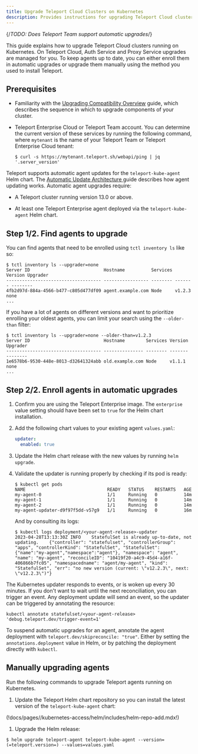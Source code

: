 ```yaml
---
title: Upgrade Teleport Cloud Clusters on Kubernetes
description: Provides instructions for upgrading Teleport Cloud clusters that run on Kubernetes. 
---
```


{/*TODO: Does Teleport Team support automatic upgrades*/}

This guide explains how to upgrade Teleport Cloud clusters running on
Kubernetes. On Teleport Cloud, Auth Service and Proxy Service upgrades are
managed for you. To keep agents up to date, you can either enroll them in
automatic upgrades or upgrade them manually using the method you used to install
Teleport.

## Prerequisites

- Familiarity with the [Upgrading Compatibility Overview](./overview.mdx) guide,
  which describes the sequence in which to upgrade components of your cluster.

- Teleport Enterprise Cloud or Teleport Team account. You can determine the
  current version of these services by running the following command, where
  `mytenant` is the name of your Teleport Team or Teleport Enterprise Cloud
  tenant:

  ```code
  $ curl -s https://mytenant.teleport.sh/webapi/ping | jq '.server_version'
  ```

Teleport supports automatic agent updates for the `teleport-kube-agent` Helm
chart. The [Automatic Update Architecture
](../../architecture/agent-update-management.mdx) guide describes how agent
updating works. Automatic agent upgrades require:

- A Teleport cluster running version 13.0 or above.

- At least one Teleport Enterprise agent deployed via the `teleport-kube-agent`
  Helm chart.

## Step 1/2. Find agents to upgrade

You can find agents that need to be enrolled using `tctl inventory ls` like so:

```code
$ tctl inventory ls --upgrader=none
Server ID                            Hostname          Services Version Upgrader
------------------------------------ ----------------- -------- ------- --------
4fb2d97d-884a-4566-b477-c805d477df09 agent.example.com Node     v1.2.3  none
...
```

If you have a lot of agents on different versions and want to prioritize enrolling
your oldest agents, you can limit your search using the `--older-than` filter:

```code
$ tctl inventory ls --upgrader=none --older-than=v1.2.3
Server ID                            Hostname        Services Version Upgrader
------------------------------------ --------------- -------- ------- --------
1e6578b6-9530-448e-8013-d32641324abb old.example.com Node     v1.1.1  none
...
```

## Step 2/2. Enroll agents in automatic upgrades

1. Confirm you are using the Teleport Enterprise image. The `enterprise` value
   setting should have been set to `true` for the Helm chart installation.

1. Add the following chart values to your existing agent `values.yaml`:

   ```yaml
   updater:
     enabled: true
   ```

1. Update the Helm chart release with the new values by running `helm upgrade`.

1. Validate the updater is running properly by checking if its pod is ready:

   ```code
   $ kubectl get pods
   NAME                               READY   STATUS    RESTARTS   AGE
   my-agent-0                         1/1     Running   0          14m
   my-agent-1                         1/1     Running   0          14m
   my-agent-2                         1/1     Running   0          14m
   my-agent-updater-d9f97f5dd-v57g9   1/1     Running   0          16m
   ```
   
   And by consulting its logs:
   
   ```code
   $ kubectl logs deployment/<your-agent-release>-updater
   2023-04-28T13:13:30Z	INFO	StatefulSet is already up-to-date, not updating.	{"controller": "statefulset", "controllerGroup": "apps", "controllerKind": "StatefulSet", "StatefulSet": {"name":"my-agent","namespace":"agent"}, "namespace": "agent", "name": "my-agent", "reconcileID": "10419f20-a4c9-45d4-a16f-406866b7fc05", "namespacedname": "agent/my-agent", "kind": "StatefulSet", "err": "no new version (current: \"v12.2.3\", next: \"v12.2.3\")"}
   ```
>
The Kubernetes updater responds to events, or is woken up every 30 minutes.
If you don't want to wait until the next reconciliation, you can trigger an
event. Any deployment update will send an event, so the updater can be
triggered by annotating the resource:

```code
kubectl annotate statefulset/<your-agent-release> 'debug.teleport.dev/trigger-event=1'
```

To suspend automatic upgrades for an agent, annotate the agent deployment with
`teleport.dev/skipreconcile: "true"`.  Either by setting the
`annotations.deployment` value in Helm, or by patching the deployment directly
with `kubectl`.

## Manually upgrading agents

Run the following commands to upgrade Teleport agents running on Kubernetes.

1. Update the Teleport Helm chart repository so you can install the latest
   version of the `teleport-kube-agent` chart:

  (!docs/pages//kubernetes-access/helm/includes/helm-repo-add.mdx!)

1. Upgrade the Helm release:

  ```code
  $ helm upgrade teleport-agent teleport-kube-agent --version=(=teleport.version=) --values=values.yaml
  ```


